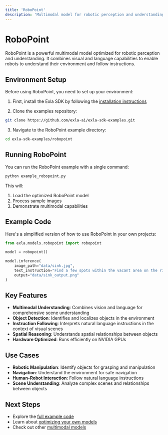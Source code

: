 ```yaml
---
title: 'RoboPoint'
description: 'Multimodal model for robotic perception and understanding'
---
```


# RoboPoint

RoboPoint is a powerful multimodal model optimized for robotic perception and understanding. It combines visual and language capabilities to enable robots to understand their environment and follow instructions.

## Environment Setup

Before using RoboPoint, you need to set up your environment:

1. First, install the Exla SDK by following the [installation instructions](/quickstart)

2. Clone the examples repository:
```bash
git clone https://github.com/exla-ai/exla-sdk-examples.git
```

3. Navigate to the RoboPoint example directory:
```bash
cd exla-sdk-examples/robopoint
```

## Running RoboPoint

You can run the RoboPoint example with a single command:

```bash
python example_robopoint.py
```

This will:
1. Load the optimized RoboPoint model
2. Process sample images
3. Demonstrate multimodal capabilities

## Example Code

Here's a simplified version of how to use RoboPoint in your own projects:

```python
from exla.models.robopoint import robopoint

model = robopoint()

model.inference(
    image_path="data/sink.jpg",
    text_instruction="Find a few spots within the vacant area on the rightmost white plate.",
    output="data/sink_output.png"
)   
```

## Key Features

- **Multimodal Understanding**: Combines vision and language for comprehensive scene understanding
- **Object Detection**: Identifies and localizes objects in the environment
- **Instruction Following**: Interprets natural language instructions in the context of visual scenes
- **Spatial Reasoning**: Understands spatial relationships between objects
- **Hardware Optimized**: Runs efficiently on NVIDIA GPUs

## Use Cases

- **Robotic Manipulation**: Identify objects for grasping and manipulation
- **Navigation**: Understand the environment for safe navigation
- **Human-Robot Interaction**: Follow natural language instructions
- **Scene Understanding**: Analyze complex scenes and relationships between objects


## Next Steps

- Explore the [full example code](https://github.com/exla-ai/exla-sdk-examples/tree/main/robopoint)
- Learn about [optimizing your own models](/models/custom-models/overview)
- Check out other [multimodal models](/models/clip) 